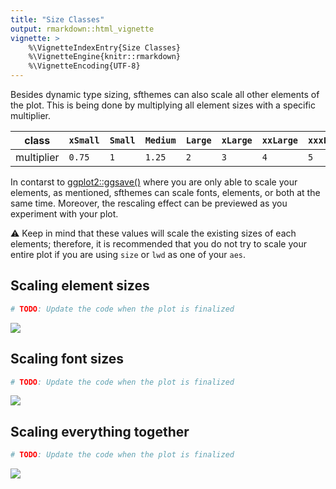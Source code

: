 ```yaml
---
title: "Size Classes"
output: rmarkdown::html_vignette
vignette: >
    %\VignetteIndexEntry{Size Classes}
    %\VignetteEngine{knitr::rmarkdown}
    %\VignetteEncoding{UTF-8}
---
```


Besides dynamic type sizing, sfthemes can also scale all other elements of the plot. This is being done by multiplying all element sizes with a specific multiplier. 

| class      | `xSmall` | `Small` | `Medium` | `Large` | `xLarge` | `xxLarge` | `xxxLarge` |
| ---        | ---    | ---   | ---    | ---   | ---    | ---     | ---      |
| multiplier | `0.75`   | `1`     | `1.25`   | `2`    | `3`      | `4`       | `5`        |

In contarst to [ggplot2::ggsave()](https://ggplot2.tidyverse.org/reference/ggsave.html) where you are only able to scale your 
elements, as mentioned, sfthemes can scale fonts, elements, or both at the same 
time. Moreover, the rescaling effect can be previewed as you experiment with your plot.

⚠️ Keep in mind that these values will scale the existing sizes of each elements; therefore, it is recommended that you do not try to scale your entire plot if you are using `size` or `lwd` as one of your `aes`.

## Scaling element sizes

```R
# TODO: Update the code when the plot is finalized
```

<img src="images/size-classes-element-scaling-animation-light-dark.gif"/>

## Scaling font sizes

```R
# TODO: Update the code when the plot is finalized
```

<img src="images/size-classes-font-scaling-animation-light-dark.gif"/>


## Scaling everything together

```R
# TODO: Update the code when the plot is finalized
```

<img src="../reference/figures/front-page-scaling-animation-light-dark.gif"/>